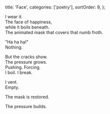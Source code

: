   title: 'Face',
  categories: ['poetry'],
  sortOrder: 9,
};

I wear it.<br />
The face of happiness,<br />
while it boils beneath.<br />
The animated mask that covers that numb froth.

"Ha ha ha!"<br />
Nothing.

But the cracks show.<br />
The pressure grows.<br />
Pushing. Forcing.<br />
I boil. I break.

I vent.<br />
Empty.

The mask is restored.

The pressure builds.
